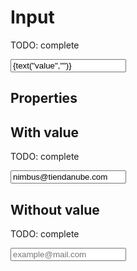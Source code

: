 

<Meta title="Atoms/Input" component={Input} />

# Input

TODO: complete

<Preview>
  <Story
    name="default"
    parameters={{ decorators: [withKnobs, withA11y] }}
  >
    <Input
      label={text("label","Email o URL de tu tienda")}
      placeholder={text("placehoder","placehoder")}
      value={text("value","")}
      name="email"
      onChange={action("onChange")}
    />
  </Story>
</Preview>

## Properties

<Props of={Input} />

## With value

TODO: complete

<Preview withToolbar>
  <Story
    name="with value"
  >
    <Input
      label="Email o URL de tu tienda"
      value="nimbus@tiendanube.com"
      placeholder="example@mail.com"
      name="email"
    />
  </Story>
</Preview>

## Without value

TODO: complete

<Preview withToolbar>
  <Story
    name="without value"
  >
    <Input
      label="Email o URL de tu tienda"
      name="email"
      placeholder="example@mail.com"
    />
  </Story>
</Preview>